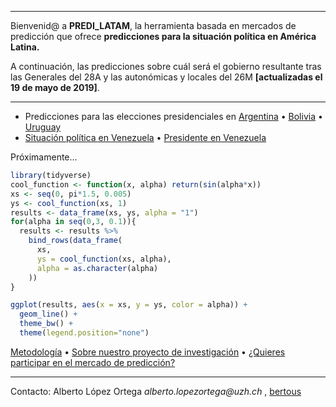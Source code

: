 _________
 Bienvenid@ a __PREDI_LATAM__, la herramienta basada en mercados de predicción que ofrece __predicciones para  la situación política en América Latina.__ 

 

A continuación, las predicciones sobre cuál será el gobierno resultante tras las Generales del 28A y las autonómicas y locales del 26M __[actualizadas el 19 de mayo de 2019]__. 
 
-------------------

- Predicciones para las elecciones presidenciales en [Argentina](https://aloport.github.io/predi_latam/presi_arg_19.html) • [Bolivia](https://aloport.github.io/predi_latam/presi_bol_19.html) • [Uruguay](https://aloport.github.io/predi_latam/presi_uru_19.html)
- [Situación política en Venezuela](https://aloport.github.io/predi_latam/sit_ven_19.html) • [Presidente en Venezuela](https://aloport.github.io/predi_latam/who_ven_19.html)

Próximamente...

```r

library(tidyverse)
cool_function <- function(x, alpha) return(sin(alpha*x))
xs <- seq(0, pi*1.5, 0.005)
ys <- cool_function(xs, 1)
results <- data_frame(xs, ys, alpha = "1")
for(alpha in seq(0,3, 0.1)){
  results <- results %>% 
    bind_rows(data_frame(
      xs, 
      ys = cool_function(xs, alpha),
      alpha = as.character(alpha)
    ))
}

ggplot(results, aes(x = xs, y = ys, color = alpha)) + 
  geom_line() + 
  theme_bw() + 
  theme(legend.position="none")


```

[Metodología](https://aloport.github.io/predi_latam/projects.html) • [Sobre nuestro proyecto de investigación](https://aloport.github.io/predi_latam/about.html) • [¿Quieres participar en el mercado de predicción?](https://aloport.github.io/predi_latam/participate.html)

_____

Contacto: Alberto López Ortega _alberto.lopezortega@uzh.ch_ , [bertous](https://twitter.com/bertous)
